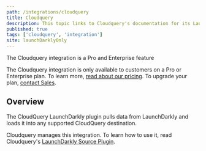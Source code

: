 ```yaml
---
path: /integrations/cloudquery
title: Cloudquery
description: This topic links to Cloudquery's documentation for its LaunchDarkly integration.
published: true
tags: ['cloudquery', 'integration']
site: launchDarklyOnly
---
```


<Callout intent="primary">
<CalloutTitle>The Cloudquery integration is a Pro and Enterprise feature</CalloutTitle>
<CalloutDescription>

The Cloudquery integration is only available to customers on a Pro or Enterprise plan. To learn more, [read about our pricing](https://launchdarkly.com/pricing/). To upgrade your plan, [contact Sales](https://launchdarkly.com/contact-sales/).

</CalloutDescription>
</Callout>

## Overview

The CloudQuery LaunchDarkly plugin pulls data from LaunchDarkly and loads it into any supported CloudQuery destination.

Cloudquery manages this integration. To learn how to use it, read Cloudquery's [LaunchDarkly Source Plugin](https://www.cloudquery.io/docs/plugins/sources/launchdarkly/overview).


